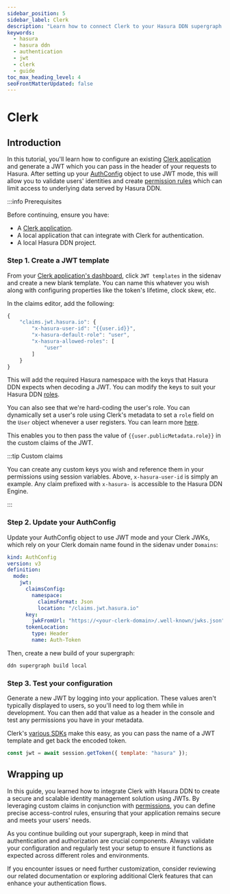 ```yaml
---
sidebar_position: 5
sidebar_label: Clerk
description: "Learn how to connect Clerk to your Hasura DDN supergraph."
keywords:
  - hasura
  - hasura ddn
  - authentication
  - jwt
  - clerk
  - guide
toc_max_heading_level: 4
seoFrontMatterUpdated: false
---
```


# Clerk

## Introduction

In this tutorial, you'll learn how to configure an existing [Clerk application](https://clerk.com/) and generate a JWT
which you can pass in the header of your requests to Hasura. After setting up your
[AuthConfig](/reference/metadata-reference/auth-config.mdx) object to use JWT mode, this will allow you to validate
users' identities and create [permission rules](/reference/metadata-reference/permissions.mdx) which can limit access to
underlying data served by Hasura DDN.

:::info Prerequisites

Before continuing, ensure you have:

- A [Clerk application](https://clerk.com/docs/quickstarts/setup-clerk).
- A local application that can integrate with Clerk for authentication.
- A local Hasura DDN project.

### Step 1. Create a JWT template

From your [Clerk application's dashboard](https://dashboard.clerk.com/), click `JWT templates` in the sidenav and create
a new blank template. You can name this whatever you wish along with configuring properties like the token's lifetime,
clock skew, etc.

In the claims editor, add the following:

```javascript
{
	"claims.jwt.hasura.io": {
		"x-hasura-user-id": "{{user.id}}",
		"x-hasura-default-role": "user",
		"x-hasura-allowed-roles": [
			"user"
		]
	}
}
```

This will add the required Hasura namespace with the keys that Hasura DDN expects when decoding a JWT. You can modify
the keys to suit your Hasura DDN [roles](/reference/metadata-reference/permissions.mdx#typepermissions).

You can also see that we're hard-coding the user's role. You can dynamically set a user's role using Clerk's metadata to
set a `role` field on the `User` object whenever a user registers. You can learn more
[here](https://clerk.com/docs/users/metadata).

This enables you to then pass the value of `{{user.publicMetadata.role}}` in the custom claims of the JWT.

:::tip Custom claims

You can create any custom keys you wish and reference them in your permissions using session variables. Above,
`x-hasura-user-id` is simply an example. Any claim prefixed with `x-hasura-` is accessible to the Hasura DDN Engine.

:::

### Step 2. Update your AuthConfig

Update your AuthConfig object to use JWT mode and your Clerk JWKs, which rely on your Clerk domain name found in the
sidenav under `Domains`:

```yaml
kind: AuthConfig
version: v3
definition:
  mode:
    jwt:
      claimsConfig:
        namespace:
          claimsFormat: Json
          location: "/claims.jwt.hasura.io"
      key:
        jwkFromUrl: "https://<your-clerk-domain>/.well-known/jwks.json"
      tokenLocation:
        type: Header
        name: Auth-Token
```

Then, create a new build of your supergraph:

```sh
ddn supergraph build local
```

### Step 3. Test your configuration

Generate a new JWT by logging into your application. These values aren't typically displayed to users, so you'll need to
log them while in development. You can then add that value as a header in the console and test any permissions you have
in your metadata.

Clerk's [various SDKs](https://clerk.com/docs/references/overview) make this easy, as you can pass the name of a JWT
template and get back the encoded token.

```javascript title="As an example, using the JavaScript SDK:"
const jwt = await session.getToken({ template: "hasura" });
```

## Wrapping up

In this guide, you learned how to integrate Clerk with Hasura DDN to create a secure and scalable identity management
solution using JWTs. By leveraging custom claims in conjunction with
[permissions](/reference/metadata-reference/permissions.mdx), you can define precise access-control rules, ensuring that
your application remains secure and meets your users' needs.

As you continue building out your supergraph, keep in mind that authentication and authorization are crucial components.
Always validate your configuration and regularly test your setup to ensure it functions as expected across different
roles and environments.

If you encounter issues or need further customization, consider reviewing our related documentation or exploring
additional Clerk features that can enhance your authentication flows.
